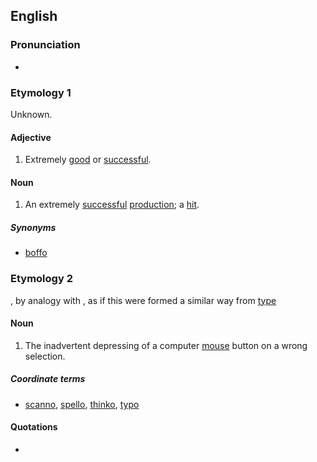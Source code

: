 ==English==

===Pronunciation===
* {{rhymes|ɪkəʊ}}

===Etymology 1===
Unknown.

====Adjective====
{{en-adj}}

# {{dated|entertainment}} Extremely [[good]] or [[successful]].

====Noun====
{{en-noun}}

# {{dated|entertainment}} An extremely [[successful]] [[production]]; a [[hit]].

=====Synonyms=====
* [[boffo]]

===Etymology 2===
{{suffix|click|o}}, by analogy with {{term|typo}}, as if this were formed a similar way from [[type]]

====Noun====
{{en-noun}}

# {{Internet|computing|slang|neologism}} The inadvertent depressing of a computer [[mouse]] button on a wrong selection.

=====Coordinate terms=====
* [[scanno]], [[spello]], [[thinko]], [[typo]]

====Quotations====
* {{seeCites}}